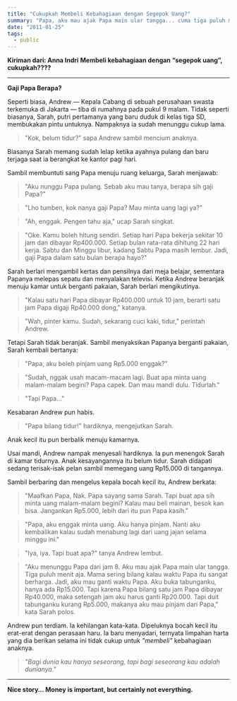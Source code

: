 ```yaml
---
title: "Cukupkah Membeli Kebahagiaan dengan Segepok Uang?"
summary: "Papa, aku mau ajak Papa main ular tangga... cuma tiga puluh menit aja. Mama bilang waktu Papa sangat berharga, jadi aku mau bayar pakai tabunganku..."
date: "2011-01-25"
tags:
  - public
---
```


**Kiriman dari: Anna Indri**
**Membeli kebahagiaan dengan “segepok uang”, cukupkah????**

---

**Gaji Papa Berapa?**

Seperti biasa, Andrew — Kepala Cabang di sebuah perusahaan swasta terkemuka di Jakarta — tiba di rumahnya pada pukul 9 malam. Tidak seperti biasanya, Sarah, putri pertamanya yang baru duduk di kelas tiga SD, membukakan pintu untuknya. Nampaknya ia sudah menunggu cukup lama.

> "Kok, belum tidur?" sapa Andrew sambil mencium anaknya.

Biasanya Sarah memang sudah lelap ketika ayahnya pulang dan baru terjaga saat ia berangkat ke kantor pagi hari.

Sambil membuntuti sang Papa menuju ruang keluarga, Sarah menjawab:

> "Aku nunggu Papa pulang. Sebab aku mau tanya, berapa sih gaji Papa?"

> "Lho tumben, kok nanya gaji Papa? Mau minta uang lagi ya?"

> "Ah, enggak. Pengen tahu aja," ucap Sarah singkat.

> "Oke. Kamu boleh hitung sendiri. Setiap hari Papa bekerja sekitar 10 jam dan dibayar Rp400.000. Setiap bulan rata-rata dihitung 22 hari kerja. Sabtu dan Minggu libur, kadang Sabtu Papa masih lembur. Jadi, gaji Papa dalam satu bulan berapa hayo?"

Sarah berlari mengambil kertas dan pensilnya dari meja belajar, sementara Papanya melepas sepatu dan menyalakan televisi. Ketika Andrew beranjak menuju kamar untuk berganti pakaian, Sarah berlari mengikutinya.

> "Kalau satu hari Papa dibayar Rp400.000 untuk 10 jam, berarti satu jam Papa digaji Rp40.000 dong," katanya.

> "Wah, pinter kamu. Sudah, sekarang cuci kaki, tidur," perintah Andrew.

Tetapi Sarah tidak beranjak. Sambil menyaksikan Papanya berganti pakaian, Sarah kembali bertanya:

> "Papa, aku boleh pinjam uang Rp5.000 enggak?"

> "Sudah, nggak usah macam-macam lagi. Buat apa minta uang malam-malam begini? Papa capek. Dan mau mandi dulu. Tidurlah."

> "Tapi Papa..."

Kesabaran Andrew pun habis.

> "Papa bilang tidur!" hardiknya, mengejutkan Sarah.

Anak kecil itu pun berbalik menuju kamarnya.

Usai mandi, Andrew nampak menyesali hardiknya. Ia pun menengok Sarah di kamar tidurnya. Anak kesayangannya itu belum tidur. Sarah didapati sedang terisak-isak pelan sambil memegang uang Rp15.000 di tangannya.

Sambil berbaring dan mengelus kepala bocah kecil itu, Andrew berkata:

> "Maafkan Papa, Nak. Papa sayang sama Sarah. Tapi buat apa sih minta uang malam-malam begini? Kalau mau beli mainan, besok kan bisa. Jangankan Rp5.000, lebih dari itu pun Papa kasih."

> "Papa, aku enggak minta uang. Aku hanya pinjam. Nanti aku kembalikan kalau sudah menabung lagi dari uang jajan selama minggu ini."

> "Iya, iya. Tapi buat apa?" tanya Andrew lembut.

> "Aku menunggu Papa dari jam 8. Aku mau ajak Papa main ular tangga. Tiga puluh menit aja. Mama sering bilang kalau waktu Papa itu sangat berharga. Jadi, aku mau ganti waktu Papa. Aku buka tabunganku, hanya ada Rp15.000. Tapi karena Papa bilang satu jam Papa dibayar Rp40.000, maka setengah jam aku harus ganti Rp20.000. Tapi duit tabunganku kurang Rp5.000, makanya aku mau pinjam dari Papa," kata Sarah polos.

Andrew pun terdiam. Ia kehilangan kata-kata. Dipeluknya bocah kecil itu erat-erat dengan perasaan haru. Ia baru menyadari, ternyata limpahan harta yang dia berikan selama ini tidak cukup untuk *"membeli"* kebahagiaan anaknya.

> *"Bagi dunia kau hanya seseorang, tapi bagi seseorang kau adalah dunianya."*

---

**Nice story… Money is important, but certainly not everything.**
